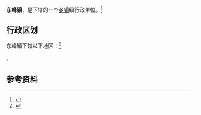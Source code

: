 {{中国乡级行政区|35/07/83/108/000}}

'''东峰镇'''，是{{PRC admin/fullname|35/07/83/108/000|3}}下辖的一个[[乡镇|乡镇]]级行政单位。<ref>{{PRC admin/ref sgc|{{PRC admin/parent|35/07/83/108/000}}}}</ref>

== 行政区划 ==

东峰镇下辖以下地区：<ref>{{PRC admin/ref sgc|35/07/83/108/000}}</ref>

{{PRC admin/children|35/07/83/108/000}}。

== 参考资料 ==

{{reflist}}

{{行政区划小作品}}
{{PRC admin/navcat|35/07/83/108/000}}